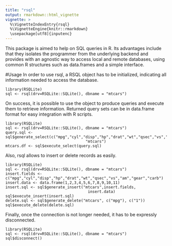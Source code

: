 ```yaml
---
title: "rsql"
output: rmarkdown::html_vignette
vignette: >
  %\VignetteIndexEntry{rsql}
  %\VignetteEngine{knitr::rmarkdown}
  \usepackage[utf8]{inputenc}
---
```

This package is aimed to help on SQL queries in R. Its advantages include that they isolates the programmer from the underlying backend and provides with an agnostic way to access local and remote databases, using  common R structures such as data.frames and a simple interface. 

#Usage
In order to use rsql, a RSQL object has to be initialized, indicating all information needed to access the database.

```
library(RSQLite)
sql <- rsql(drv=RSQLite::SQLite(), dbname = "mtcars")
```

On success, it is possible to use the object to produce queries and execute them to retrieve information. Returned query sets can be in data.frame format for easy integration with R scripts. 

```
library(RSQLite)
sql <- rsql(drv=RSQLite::SQLite(), dbname = "mtcars")
query.sql <- sql$generate_select(c("mpg","cyl","disp","hp","drat","wt","qsec","vs","am","gear","carb"),
                                   "mtcars")
mtcars.df <- sql$execute_select(query.sql)
```

Also, rsql allows to insert or delete records as easily.

```
library(RSQLite)
sql <- rsql(drv=RSQLite::SQLite(), dbname = "mtcars")
insert.fields <- c("mpg","cyl","disp","hp","drat","wt","qsec","vs","am","gear","carb")
insert.data <- data.frame(1,2,3,4,5,6,7,8,9,10,11)
insert.sql <- sql$generate_insert("mtcars",insert.fields,
                                    insert.data)
sql$execute_insert(insert.sql)
delete.sql <- sql$generate_delete("mtcars", c("mpg"), c("1"))
sql$execute_delete(delete.sql)
```

Finally, once the connection is not longer needed, it has to be expressly disconnected. 

```
library(RSQLite)
sql <- rsql(drv=RSQLite::SQLite(), dbname = "mtcars")
sql$disconnect()
```
